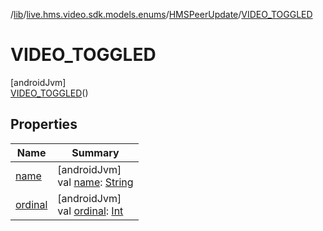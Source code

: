 /[lib](/api-reference/android/v2/home/content)/[live.hms.video.sdk.models.enums](../../index)/[HMSPeerUpdate](../index)/[VIDEO_TOGGLED](index)

# VIDEO_TOGGLED

[androidJvm]\
[VIDEO_TOGGLED](index)()

## Properties

| Name               | Summary                                                                                                              |
| ------------------ | -------------------------------------------------------------------------------------------------------------------- |
| [name](name)       | [androidJvm]<br />val [name](name): [String](https://kotlinlang.org/api/latest/jvm/stdlib/kotlin/-string/index.html) |
| [ordinal](ordinal) | [androidJvm]<br />val [ordinal](ordinal): [Int](https://kotlinlang.org/api/latest/jvm/stdlib/kotlin/-int/index.html) |
